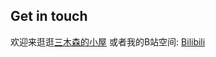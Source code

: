 ## Get in touch

欢迎来逛逛[三木森的小屋](https://sanmusen.top/) 或者我的B站空间: [Bilibili](https://space.bilibili.com/7331920?spm_id_from=333.1007.0.0)
